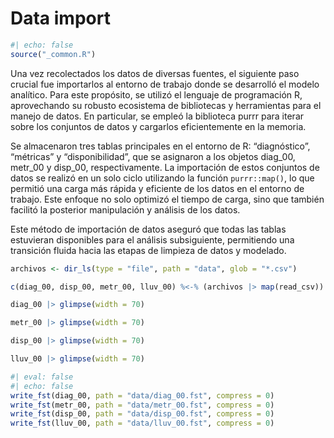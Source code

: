 # Data import {#sec-data-import}

```{r}
#| echo: false
source("_common.R")
```

Una vez recolectados los datos de diversas fuentes, el siguiente paso crucial
fue importarlos al entorno de trabajo donde se desarrolló el modelo analítico.
Para este propósito, se utilizó el lenguaje de programación R, aprovechando su
robusto ecosistema de bibliotecas y herramientas para el manejo de datos. En
particular, se empleó la biblioteca purrr para iterar sobre los conjuntos de
datos y cargarlos eficientemente en la memoria.

Se almacenaron tres tablas principales en el entorno de R: "diagnóstico",
"métricas" y "disponibilidad", que se asignaron a los objetos diag_00, metr_00
y disp_00, respectivamente. La importación de estos conjuntos de datos se
realizó en un solo ciclo utilizando la función `purrr::map()`, lo que permitió
una carga más rápida y eficiente de los datos en el entorno de trabajo. Este
enfoque no solo optimizó el tiempo de carga, sino que también facilitó la
posterior manipulación y análisis de los datos.

Este método de importación de datos aseguró que todas las tablas estuvieran
disponibles para el análisis subsiguiente, permitiendo una transición fluida
hacia las etapas de limpieza de datos y modelado.

```{r}
archivos <- dir_ls(type = "file", path = "data", glob = "*.csv")
```

```{r}
c(diag_00, disp_00, metr_00, lluv_00) %<-% (archivos |> map(read_csv))
```

```{r}
diag_00 |> glimpse(width = 70)
```

```{r}
metr_00 |> glimpse(width = 70)
```

```{r}
disp_00 |> glimpse(width = 70)
```

```{r}
lluv_00 |> glimpse(width = 70)
```

```{r}
#| eval: false
#| echo: false
write_fst(diag_00, path = "data/diag_00.fst", compress = 0)
write_fst(metr_00, path = "data/metr_00.fst", compress = 0)
write_fst(disp_00, path = "data/disp_00.fst", compress = 0)
write_fst(lluv_00, path = "data/lluv_00.fst", compress = 0)
```

